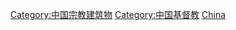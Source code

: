 [[Category:中国宗教建筑物|Category:中国宗教建筑物]]
[[Category:中国基督教|Category:中国基督教]]
[[Category:各國基督教建築物‎|China]]